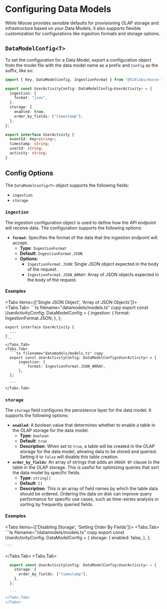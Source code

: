 
# Configuring Data Models

While Moose provides sensible defaults for provisioning OLAP storage and infrastructure based on your Data Models, it also supports flexible customization for configurations like ingestion formats and storage options.

## `DataModelConfig<T>`

To set the configuration for a Data Model, export a configuration object from the model file with the data model name as a prefix and `Config` as the suffix, like so:

```ts filename="datamodels/models.ts" copy
import { Key, DataModelConfig, IngestionFormat } from "@514labs/moose-lib";

export const UserActivityConfig: DataModelConfig<UserActivity> = {
  ingestion: {
    format: "json",
  },
  storage: {
    enabled: true,
    order_by_fields: ["timestamp"],
  },
};

export interface UserActivity {
  eventId: Key<string>;
  timestamp: string;
  userId: string;
  activity: string;
}
```

## Config Options

The `DataModelConfig<T>` object supports the following fields:

- `ingestion`
- `storage`

### `ingestion`

The ingestion configuration object is used to define how the API endpoint will receive data. The configuration supports the following options:

- **`format`**: Specifies the format of the data that the ingestion endpoint will accept.
  - **Type**: `IngestionFormat`
  - **Default**: `IngestionFormat.JSON`
  - **Options**:
    - `IngestionFormat.JSON`: Single JSON object expected in the body of the request.
    - `IngestionFormat.JSON_ARRAY`: Array of JSON objects expected in the body of the request.

#### Examples

  <Tabs items={['Single JSON Object', 'Array of JSON Objects']}>
    <Tabs.Tab>
    ```ts filename="datamodels/models.ts" copy
    export const UserActivityConfig: DataModelConfig<UserActivity> = {
        ingestion: {
            format: IngestionFormat.JSON,
        },
    };
    
    export interface UserActivity {
      ...
    }
    ```
    </Tabs.Tab>
    <Tabs.Tab>
      ```ts filename="datamodels/models.ts" copy
      export const UserActivityConfig: DataModelConfig<UserActivity> = {
          ingestion: {
              format: IngestionFormat.JSON_ARRAY,
          },
      };
      
      ```
    </Tabs.Tab>
  </Tabs>
    
  
    


### `storage`

The `storage` field configures the persistence layer for the data model. It supports the following options:

- **`enabled`**: A boolean value that determines whether to enable a table in the OLAP storage for the data model.
  - **Type**: `boolean`
  - **Default**: `true`
  - **Description**: When set to `true`, a table will be created in the OLAP storage for the data model, allowing data to be stored and queried. Setting it to `false` will disable this table creation.
- **`order_by_fields`**: An array of strings that adds an `ORDER BY` clause to the table in the OLAP storage. This is useful for optimizing queries that sort the data model by specific fields.
  - **Type**: `string[]`
  - **Default**: `[]`
  - **Description**: This is an array of field names by which the table data should be ordered. Ordering the data on disk can improve query performance for specific use cases, such as time-series analysis or sorting by frequently queried fields.

#### Examples

<Tabs items={['Disabling Storage', 'Setting Order By Fields']}>
  <Tabs.Tab>
    ```ts filename="/datamodels/models.ts" copy
    export const UserActivityConfig: DataModelConfig<UserActivity> = {
      storage: {
        enabled: false,
      },
    };
    
    ```
  </Tabs.Tab>
  <Tabs.Tab>
  ```ts filename="datamodels/models.ts" copy
    export const UserActivityConfig: DataModelConfig<UserActivity> = {
      storage: {
        order_by_fields: ["timestamp"],
      },
    };
    
    ```
  </Tabs.Tab>
</Tabs>
